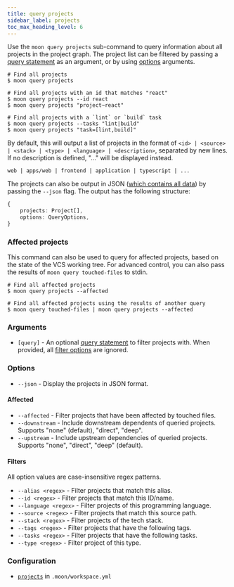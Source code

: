 ```yaml
---
title: query projects
sidebar_label: projects
toc_max_heading_level: 6
---
```



Use the `moon query projects` sub-command to query information about all projects in the project
graph. The project list can be filtered by passing a [query statement](../../concepts/query-lang) as
an argument, or by using [options](#options) arguments.

```shell
# Find all projects
$ moon query projects

# Find all projects with an id that matches "react"
$ moon query projects --id react
$ moon query projects "project~react"

# Find all projects with a `lint` or `build` task
$ moon query projects --tasks "lint|build"
$ moon query projects "task=[lint,build]"
```

By default, this will output a list of projects in the format of
`<id> | <source> | <stack> | <type> | <language> | <description>`, separated by new lines. If no
description is defined, "..." will be displayed instead.

```
web | apps/web | frontend | application | typescript | ...
```

The projects can also be output in JSON ([which contains all data](/api/types/interface/Project)) by
passing the `--json` flag. The output has the following structure:

```ts
{
	projects: Project[],
	options: QueryOptions,
}
```

### Affected projects

This command can also be used to query for affected projects, based on the state of the VCS working
tree. For advanced control, you can also pass the results of `moon query touched-files` to stdin.

```shell
# Find all affected projects
$ moon query projects --affected

# Find all affected projects using the results of another query
$ moon query touched-files | moon query projects --affected
```

### Arguments

- `[query]` - An optional [query statement](../../concepts/query-lang) to filter projects with. When
  provided, all [filter options](#filters) are ignored. <VersionLabel version="1.4.0" />

### Options

- `--json` - Display the projects in JSON format.

#### Affected

- `--affected` - Filter projects that have been affected by touched files.
- `--downstream` - Include downstream dependents of queried projects. Supports "none" (default),
  "direct", "deep".
  <VersionLabel version="1.29.0" />
- `--upstream` - Include upstream dependencies of queried projects. Supports "none", "direct",
  "deep" (default).
  <VersionLabel version="1.29.0" />

#### Filters

All option values are case-insensitive regex patterns.

- `--alias <regex>` - Filter projects that match this alias.
- `--id <regex>` - Filter projects that match this ID/name.
- `--language <regex>` - Filter projects of this programming language.
- `--source <regex>` - Filter projects that match this source path.
- `--stack <regex>` - Filter projects of the tech stack.
- `--tags <regex>` - Filter projects that have the following tags.
- `--tasks <regex>` - Filter projects that have the following tasks.
- `--type <regex>` - Filter project of this type.

### Configuration

- [`projects`](../../config/workspace#projects) in `.moon/workspace.yml`
